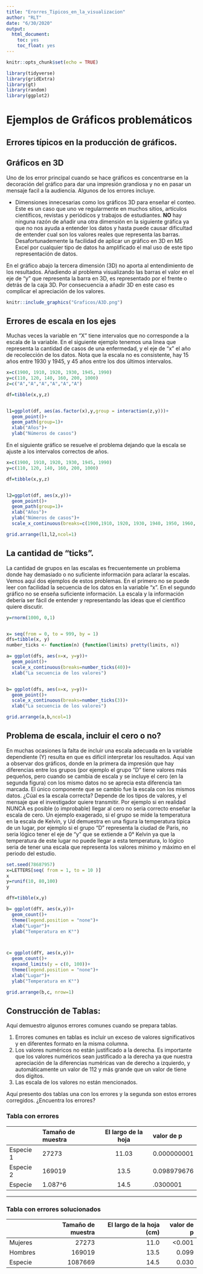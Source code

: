 ```yaml
---
title: "Erorres_Tipicos_en_la_visualizacion"
author: "RLT"
date: "6/30/2020"
output: 
  html_document:
    toc: yes
    toc_float: yes
---
```


```r
knitr::opts_chunk$set(echo = TRUE)
```


```r
library(tidyverse)
library(gridExtra)
library(gt)
library(random)
library(ggplot2)
```

# Ejemplos de Gráficos problemáticos


## Errores típicos en la producción de gráficos. 

## Gráficos en 3D

Uno de los error principal cuando se hace gráficos es concentrarse en la decoración del gráfico para dar una impresión grandiosa y no en pasar un mensaje facil a la audiencia. Algunos de los errores incluye.  

 * Dimensiones innecesarias como los gráficos 3D para enseñar el conteo.  Este es un caso que uno ve regularmente en muchos sitios, artículos científicos, revistas y periódicos y trabajos de estudiantes.  **NO** hay ninguna razón de añadir una otra dimensión en la siguiente gráfica ya que no nos ayuda a entender los datos y hasta puede causar dificultad de entender cual son los valores reales que representa las barras.  Desafortunademente la facilidad de aplicar un gráfico en 3D en MS Excel por cualquier tipo de datos ha amplificado el mal uso de este tipo representación de datos.   
 
 En el gráfico abajo la tercera dimensión (3D) no aporta al entendimiento de los resultados.  Añadiendo al problema visualizando las barras el valor en el eje de "y" que representa la barra en 3D, es representado por el frente o detrás de la caja 3D.  Por consecuencia a añadir 3D en este caso es complicar el apreciación de los valores.  

 
```r
knitr::include_graphics("Graficos/A3D.png")
```
 
 


## Errores de escala en los ejes

Muchas veces la variable en "X" tiene intervalos que no corresponde a la escala de la variable. En el siguiente ejemplo tenemos una linea que representa la cantidad de casos de una enfermedad, y el eje de "x" el año de recolección de los datos.  Nota que la escala no es consistente, hay 15 años entre 1930 y 1945, y 45 años entre los dos últimos intervalos. 


```r

x=c(1900, 1910, 1920, 1930, 1945, 1990)
y=c(110, 120, 140, 160, 200, 1000)
z=c("A","A","A","A","A","A")

df=tibble(x,y,z)


l1=ggplot(df, aes(as.factor(x),y,group = interaction(z,y)))+
  geom_point()+
  geom_path(group=1)+
  xlab("Años")+
  ylab("Números de casos")

```

En el siguiente gráfico se resuelve el problema dejando que la escala se ajuste a los intervalos correctos de años.  


```r

x=c(1900, 1910, 1920, 1930, 1945, 1990)
y=c(110, 120, 140, 160, 200, 1000)

df=tibble(x,y,z)


l2=ggplot(df, aes(x,y))+
  geom_point()+
  geom_path(group=1)+
  xlab("Años")+
  ylab("Números de casos")+
  scale_x_continuous(breaks=c(1900,1910, 1920, 1930, 1940, 1950, 1960, 1970, 1980,1990))

grid.arrange(l1,l2,ncol=1)
```

##  La cantidad de "ticks".

La cantidad de grupos en las escalas es frecuentemente un problema donde hay demasiado o no suficiente información para aclarar la escalas.  Vemos aquí dos ejemplos de estos problemas. En el primero no se puede leer con facilidad la secuencia de los datos en la variable "x". En el segundo gráfico no se enseña suficiente información. La escala y la información debería ser fácil de entender y representando las ideas que el científico quiere discutir. 


```r

y=rnorm(1000, 0,1)


x= seq(from = 0, to = 999, by = 1)
dfs=tibble(x, y)
number_ticks <- function(n) {function(limits) pretty(limits, n)}

a= ggplot(dfs, aes(x=x, y=y))+
  geom_point()+
  scale_x_continuous(breaks=number_ticks(40))+
  xlab("La secuencia de los valores")


b= ggplot(dfs, aes(x=x, y=y))+
  geom_point()+
  scale_x_continuous(breaks=number_ticks(3))+
  xlab("La secuencia de los valores")
```

```r
grid.arrange(a,b,ncol=1)
```


## Problema de escala, incluir el cero o no?


En muchas ocasiones la falta de incluir una escala adecuada en la variable dependiente (Y) resulta en que es difícil interpretar los resultados.  Aquí van a observar dos gráficos, donde en la primera da impresión que hay diferencias entre los grupos (por ejemplo el grupo "D" tiene valores más pequeños, pero cuando se cambia de escala y se incluye el cero (en la segunda figura) con los mismo datos no se aprecia esta diferencia tan marcada. El único componente que se cambio fue la escala con los mismos datos. ¿Cúal es la escala correcta? Depende de los tipos de valores, y el mensaje que el investigador quiere transmitir. Por ejemplo si en realidad NUNCA es posible (o improbable) llegar al cero no seria correcto enseñar la escala de cero. Un ejemplo exagerado, si el grupo se mide la temperatura en la escala de Kelvin, y Ud demuestra en una figura la temperatura típica de un lugar, por ejemplo si el grupo "D" representa la ciudad de Paris, no seria lógico tener el eje de "y" que se extiende a 0° Kelvin ya que la temperatura de este lugar no puede llegar a esta temperatura, lo lógico seria de tener una escala que representa los valores mínimo y máximo en el periodo del estudio.        



```r
set.seed(78687957)
x=LETTERS[seq( from = 1, to = 10 )]
x
y=runif(10, 80,100)
y

dfY=tibble(x,y)

b= ggplot(dfY, aes(x,y))+
  geom_count()+
  theme(legend.position = "none")+
  xlab("Lugar")+
  ylab("Temperatura en K°")



c= ggplot(dfY, aes(x,y))+
  geom_count()+
  expand_limits(y = c(0, 100))+
  theme(legend.position = "none")+
  xlab("Lugar")+
  ylab("Temperatura en K°")
```

```r

grid.arrange(b,c, nrow=1)
```


## Construcción de Tablas:

Aquí demuestro algunos errores comunes cuando se prepara tablas.  

  1. Errores comunes en tablas es incluir un exceso de valores significativos y en diferentes formato en la misma columna.
  2. Los valores numéricos no están justificado a la derecha. Es importante que los valores numéricos sean justificado a la derecha ya que nuestra apreciación de la diferencias numéricas van de derecho a izquierdo, y automáticamente un valor de 112 y más grande que un valor de tiene dos dígitos.    
  3. Las escala de los valores no están mencionados.
  
  Aquí presento dos tablas una con los errores y la segunda son estos errores corregidos. ¿Encuentra los errores?  
  
  
### Tabla con errores 
  
|         | Tamaño de muestra | El largo de la hoja | valor de p  |
|---------|:-------|:--------:|:-------------|
| Especie 1 | 27273 |  11.03  | 0.000000001 |
| Especie 2 | 169019 | 13.5  | 0.098979676 |
| Especie  | 1.087^6 | 14.5  | .0300001 |

***

### Tabla con errores solucionados

|         | Tamaño de muestra | El largo de la hoja (cm) | valor de p  |
|:---------|-------:|--------:|-------------:|
| Mujeres | 27273 | 11.0  | <0.001 |
| Hombres | 169019 | 13.5 | 0.099 |
| Especie  | 1087669 | 14.5  | 0.030 |